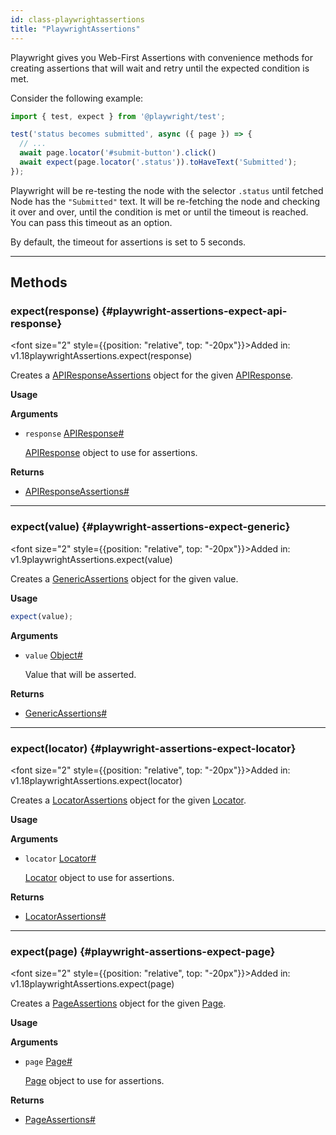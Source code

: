 ```yaml
---
id: class-playwrightassertions
title: "PlaywrightAssertions"
---
```



Playwright gives you Web-First Assertions with convenience methods for creating assertions that will wait and retry until the expected condition is met.

Consider the following example:

```js
import { test, expect } from '@playwright/test';

test('status becomes submitted', async ({ page }) => {
  // ...
  await page.locator('#submit-button').click()
  await expect(page.locator('.status')).toHaveText('Submitted');
});
```

Playwright will be re-testing the node with the selector `.status` until fetched Node has the `"Submitted"` text. It will be re-fetching the node and checking it over and over, until the condition is met or until the timeout is reached. You can pass this timeout as an option.

By default, the timeout for assertions is set to 5 seconds.


---

## Methods

### expect(response) {#playwright-assertions-expect-api-response}

<font size="2" style={{position: "relative", top: "-20px"}}>Added in: v1.18</font><x-search>playwrightAssertions.expect(response)</x-search>

Creates a [APIResponseAssertions] object for the given [APIResponse].

**Usage**

**Arguments**
- `response` [APIResponse]<a aria-hidden="true" tabindex="-1" class="list-anchor-link" id="playwright-assertions-expect-api-response-option-response"/><a href="#playwright-assertions-expect-api-response-option-response" class="list-anchor">#</a>
  
  [APIResponse] object to use for assertions.

**Returns**
- [APIResponseAssertions]<a aria-hidden="true" tabindex="-1" class="list-anchor-link" id="playwright-assertions-expect-api-response-return"/><a href="#playwright-assertions-expect-api-response-return" class="list-anchor">#</a>

---

### expect(value) {#playwright-assertions-expect-generic}

<font size="2" style={{position: "relative", top: "-20px"}}>Added in: v1.9</font><x-search>playwrightAssertions.expect(value)</x-search>

Creates a [GenericAssertions] object for the given value.

**Usage**

```js
expect(value);
```

**Arguments**
- `value` [Object]<a aria-hidden="true" tabindex="-1" class="list-anchor-link" id="playwright-assertions-expect-generic-option-value"/><a href="#playwright-assertions-expect-generic-option-value" class="list-anchor">#</a>
  
  Value that will be asserted.

**Returns**
- [GenericAssertions]<a aria-hidden="true" tabindex="-1" class="list-anchor-link" id="playwright-assertions-expect-generic-return"/><a href="#playwright-assertions-expect-generic-return" class="list-anchor">#</a>

---

### expect(locator) {#playwright-assertions-expect-locator}

<font size="2" style={{position: "relative", top: "-20px"}}>Added in: v1.18</font><x-search>playwrightAssertions.expect(locator)</x-search>

Creates a [LocatorAssertions] object for the given [Locator].

**Usage**

**Arguments**
- `locator` [Locator]<a aria-hidden="true" tabindex="-1" class="list-anchor-link" id="playwright-assertions-expect-locator-option-locator"/><a href="#playwright-assertions-expect-locator-option-locator" class="list-anchor">#</a>
  
  [Locator] object to use for assertions.

**Returns**
- [LocatorAssertions]<a aria-hidden="true" tabindex="-1" class="list-anchor-link" id="playwright-assertions-expect-locator-return"/><a href="#playwright-assertions-expect-locator-return" class="list-anchor">#</a>

---

### expect(page) {#playwright-assertions-expect-page}

<font size="2" style={{position: "relative", top: "-20px"}}>Added in: v1.18</font><x-search>playwrightAssertions.expect(page)</x-search>

Creates a [PageAssertions] object for the given [Page].

**Usage**

**Arguments**
- `page` [Page]<a aria-hidden="true" tabindex="-1" class="list-anchor-link" id="playwright-assertions-expect-page-option-page"/><a href="#playwright-assertions-expect-page-option-page" class="list-anchor">#</a>
  
  [Page] object to use for assertions.

**Returns**
- [PageAssertions]<a aria-hidden="true" tabindex="-1" class="list-anchor-link" id="playwright-assertions-expect-page-return"/><a href="#playwright-assertions-expect-page-return" class="list-anchor">#</a>


[Accessibility]: /api/class-accessibility.mdx "Accessibility"
[Android]: /api/class-android.mdx "Android"
[AndroidDevice]: /api/class-androiddevice.mdx "AndroidDevice"
[AndroidInput]: /api/class-androidinput.mdx "AndroidInput"
[AndroidSocket]: /api/class-androidsocket.mdx "AndroidSocket"
[AndroidWebView]: /api/class-androidwebview.mdx "AndroidWebView"
[APIRequest]: /api/class-apirequest.mdx "APIRequest"
[APIRequestContext]: /api/class-apirequestcontext.mdx "APIRequestContext"
[APIResponse]: /api/class-apiresponse.mdx "APIResponse"
[APIResponseAssertions]: /api/class-apiresponseassertions.mdx "APIResponseAssertions"
[Browser]: /api/class-browser.mdx "Browser"
[BrowserContext]: /api/class-browsercontext.mdx "BrowserContext"
[BrowserServer]: /api/class-browserserver.mdx "BrowserServer"
[BrowserType]: /api/class-browsertype.mdx "BrowserType"
[CDPSession]: /api/class-cdpsession.mdx "CDPSession"
[ConsoleMessage]: /api/class-consolemessage.mdx "ConsoleMessage"
[Coverage]: /api/class-coverage.mdx "Coverage"
[Dialog]: /api/class-dialog.mdx "Dialog"
[Download]: /api/class-download.mdx "Download"
[Electron]: /api/class-electron.mdx "Electron"
[ElectronApplication]: /api/class-electronapplication.mdx "ElectronApplication"
[ElementHandle]: /api/class-elementhandle.mdx "ElementHandle"
[FileChooser]: /api/class-filechooser.mdx "FileChooser"
[Frame]: /api/class-frame.mdx "Frame"
[FrameLocator]: /api/class-framelocator.mdx "FrameLocator"
[GenericAssertions]: /api/class-genericassertions.mdx "GenericAssertions"
[JSHandle]: /api/class-jshandle.mdx "JSHandle"
[Keyboard]: /api/class-keyboard.mdx "Keyboard"
[Locator]: /api/class-locator.mdx "Locator"
[LocatorAssertions]: /api/class-locatorassertions.mdx "LocatorAssertions"
[Logger]: /api/class-logger.mdx "Logger"
[Mouse]: /api/class-mouse.mdx "Mouse"
[Page]: /api/class-page.mdx "Page"
[PageAssertions]: /api/class-pageassertions.mdx "PageAssertions"
[Playwright]: /api/class-playwright.mdx "Playwright"
[PlaywrightAssertions]: /api/class-playwrightassertions.mdx "PlaywrightAssertions"
[Request]: /api/class-request.mdx "Request"
[Response]: /api/class-response.mdx "Response"
[Route]: /api/class-route.mdx "Route"
[Selectors]: /api/class-selectors.mdx "Selectors"
[SnapshotAssertions]: /api/class-snapshotassertions.mdx "SnapshotAssertions"
[TimeoutError]: /api/class-timeouterror.mdx "TimeoutError"
[Touchscreen]: /api/class-touchscreen.mdx "Touchscreen"
[Tracing]: /api/class-tracing.mdx "Tracing"
[Video]: /api/class-video.mdx "Video"
[WebSocket]: /api/class-websocket.mdx "WebSocket"
[Worker]: /api/class-worker.mdx "Worker"
[Fixtures]: /api/class-fixtures.mdx "Fixtures"
[Test]: /api/class-test.mdx "Test"
[TestConfig]: /api/class-testconfig.mdx "TestConfig"
[TestInfo]: /api/class-testinfo.mdx "TestInfo"
[TestInfoError]: /api/class-testinfoerror.mdx "TestInfoError"
[TestOptions]: /api/class-testoptions.mdx "TestOptions"
[TestProject]: /api/class-testproject.mdx "TestProject"
[TestStore]: /api/class-teststore.mdx "TestStore"
[WorkerInfo]: /api/class-workerinfo.mdx "WorkerInfo"
[Location]: /api/class-location.mdx "Location"
[Reporter]: /api/class-reporter.mdx "Reporter"
[Suite]: /api/class-suite.mdx "Suite"
[TestCase]: /api/class-testcase.mdx "TestCase"
[TestError]: /api/class-testerror.mdx "TestError"
[TestResult]: /api/class-testresult.mdx "TestResult"
[TestStep]: /api/class-teststep.mdx "TestStep"
[Element]: https://developer.mozilla.org/en-US/docs/Web/API/element "Element"
[EvaluationArgument]: /evaluating.mdx#evaluation-argument "EvaluationArgument"
[Promise]: https://developer.mozilla.org/en-US/docs/Web/JavaScript/Reference/Global_Objects/Promise "Promise"
[iterator]: https://developer.mozilla.org/en-US/docs/Web/JavaScript/Reference/Iteration_protocols "Iterator"
[origin]: https://developer.mozilla.org/en-US/docs/Glossary/Origin "Origin"
[selector]: https://developer.mozilla.org/en-US/docs/Web/CSS/CSS_Selectors "selector"
[Serializable]: https://developer.mozilla.org/en-US/docs/Web/JavaScript/Reference/Global_Objects/JSON/stringify#Description "Serializable"
[UIEvent.detail]: https://developer.mozilla.org/en-US/docs/Web/API/UIEvent/detail "UIEvent.detail"
[UnixTime]: https://en.wikipedia.org/wiki/Unix_time "Unix Time"
[xpath]: https://developer.mozilla.org/en-US/docs/Web/XPath "xpath"

[Array]: https://developer.mozilla.org/en-US/docs/Web/JavaScript/Reference/Global_Objects/Array "Array"
[boolean]: https://developer.mozilla.org/en-US/docs/Web/JavaScript/Data_structures#Boolean_type "Boolean"
[Buffer]: https://nodejs.org/api/buffer.html#buffer_class_buffer "Buffer"
[ChildProcess]: https://nodejs.org/api/child_process.html "ChildProcess"
[Error]: https://nodejs.org/api/errors.html#errors_class_error "Error"
[EventEmitter]: https://nodejs.org/api/events.html#events_class_eventemitter "EventEmitter"
[function]: https://developer.mozilla.org/en-US/docs/Web/JavaScript/Reference/Global_Objects/Function "Function"
[Map]: https://developer.mozilla.org/en-US/docs/Web/JavaScript/Reference/Global_Objects/Map "Map"
[null]: https://developer.mozilla.org/en-US/docs/Web/JavaScript/Reference/Global_Objects/null "null"
[number]: https://developer.mozilla.org/en-US/docs/Web/JavaScript/Data_structures#Number_type "Number"
[Object]: https://developer.mozilla.org/en-US/docs/Web/JavaScript/Reference/Global_Objects/Object "Object"
[Promise]: https://developer.mozilla.org/en-US/docs/Web/JavaScript/Reference/Global_Objects/Promise "Promise"
[Readable]: https://nodejs.org/api/stream.html#stream_class_stream_readable "Readable"
[ReadStream]: https://nodejs.org/api/fs.html#class-fsreadstream "ReadStream"
[RegExp]: https://developer.mozilla.org/en-US/docs/Web/JavaScript/Reference/Global_Objects/RegExp "RegExp"
[string]: https://developer.mozilla.org/en-US/docs/Web/JavaScript/Data_structures#String_type "string"
[void]: https://developer.mozilla.org/en-US/docs/Web/JavaScript/Reference/Global_Objects/undefined "void"
[URL]: https://nodejs.org/api/url.html "URL"

[all available image tags]: https://mcr.microsoft.com/en-us/product/playwright/about "all available image tags"
[Docker Hub]: https://hub.docker.com/_/microsoft-playwright "Docker Hub"
[Dockerfile.focal]: https://github.com/microsoft/playwright/blob/main/utils/docker/Dockerfile.focal "Dockerfile.focal"
